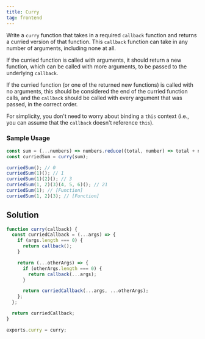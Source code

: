 ```yaml
---
title: Curry
tag: frontend
---
```


Write a `curry` function that takes in a required `callback` function and returns a curried version of that function. This `callback` function can take in any number of arguments, including none at all.

If the curried function is called with arguments, it should return a new function, which can be called with more arguments, to be passed to the underlying `callback`.

If the curried function (or one of the returned new functions) is called with no arguments, this should be considered the end of the curried function calls, and the `callback` should be called with every argument that was passed, in the correct order.

For simplicity, you don't need to worry about binding a `this` context (i.e., you can assume that the `callback` doesn't reference `this`).

### Sample Usage

```javascript
const sum = (...numbers) => numbers.reduce((total, number) => total + number, 0);
const curriedSum = curry(sum);

curriedSum(); // 0
curriedSum(1)(); // 1
curriedSum(1)(2)(); // 3
curriedSum(1, 2)(3)(4, 5, 6)(); // 21
curriedSum(1); // [Function]
curriedSum(1, 2)(3); // [Function]
```

## Solution

```javascript
function curry(callback) {
  const curriedCallback = (...args) => {
    if (args.length === 0) {
      return callback();
    }

    return (...otherArgs) => {
      if (otherArgs.length === 0) {
        return callback(...args);
      }

      return curriedCallback(...args, ...otherArgs);
    };
  };

  return curriedCallback;
}

exports.curry = curry;
```